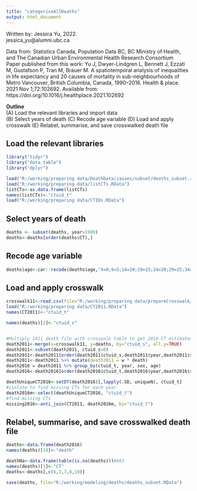 ```yaml
---
title: "categoriseAllDeaths"
output: html_document
---
```


   Written by: Jessica Yu, 2022.                                                                         
               jessica_yu@alumni.ubc.ca                                                                               
                                                                                             
   Data from: Statistics Canada, Population Data BC, BC Ministry of Health, and The Canadian Urban Environmental Health Research Consortium                       
   Paper published from this work: 
   Yu J, Dwyer-Lindgren L, Bennett J, Ezzati M, Gustafson P, Tran M, Brauer M. A spatiotemporal analysis of inequalities in life expectancy and 20 causes of mortality in sub-neighbourhoods of Metro Vancouver, British Columbia, Canada, 1990–2016. Health & place. 2021 Nov 1;72:102692. Available from: https://doi.org/10.1016/j.healthplace.2021.102692                                                    
                                                                                                         
   **Outline**                                                                                               
             (A) Load the relevant libraries and import data                                                  
             (B) Select years of death
             (C) Recode age variable
             (D) Load and apply crosswalk 
             (E) Relabel, summarise, and save crosswalked death file
             
## Load the relevant libraries

```r
library("tidyr")
library("data.table")
library("dplyr")

load("R:/working/preparing data/DeathData/causes/subset/deaths_subset.rdata")
load("R:/working/preparing data/listCTs.RData")
listCTs<-as.data.frame(listCTs)
names(listCTs)<-"ctuid_t"
load("R:/working/preparing data/CTIDs.RData")

```

## Select years of death

```r
deaths <- subset(deaths, year>1989)
deaths<-deaths[order(deaths$CT),]

```

## Recode age variable

```r
deaths$age<-car::recode(deaths$age,"4=0;9=5;14=10;19=15;24=20;29=25;34=30;39=35;44=40;49=45;54=50;59=55;64=60;69=65;74=70;79=75;84=80;85=85")#must unload dplyr for recode in car package to work
```


## Load and apply crosswalk 

```r
crosswalk11<-read.csv(file="R:/working/preparing data/prepareCrosswalk/prepared/crosswalk11.csv", header=TRUE)
load("R:/working/preparing data/CT2011.RData")
names(CT2011)<-"ctuid_t"

names(deaths)[2]<-"ctuid_s"


#Multiply 2011 death file with crosswalk table to get 2016 CT estimates
death2011<-merge(x=crosswalk11, y=deaths, by="ctuid_s", all.y=TRUE)
death2011<-subset(death2011, ctuid_s>0)
death2011<-death2011[order(death2011$ctuid_s,death2011$year,death2011$sex, death2011$age),]
death2011<-death2011 %>% mutate(death2011 = w * death)
death2016 = death2011 %>% group_by(ctuid_t, year, sex, age) 
death2016<-death2016[order(death2016$ctuid_t,death2016$year,death2016$sex, death2016$age),]

deathUniqueCT2016<-setDT(death2016)[,lapply(.SD, uniqueN), ctuid_t]
#isolate to find missing CTs for each year
death2016m<-select(deathUniqueCT2016, "ctuid_t")
#find missing CTs
missing2016<-anti_join(CT2011, death2016m, by="ctuid_t")

```

## Relabel, summarise, and save crosswalked death file

```r
deaths<-data.frame(death2016)
names(deaths)[10]<-"death"

deathNa<-data.frame(table(is.na(deaths)))#663
names(deaths)[3]<-"CT"
deaths<-deaths[,c(6,3,7,8,10)]

save(deaths, file="R:/working/modeling/deaths/deaths_subset.RData")
```
